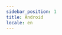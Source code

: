 ```yaml
---
sidebar_position: 1
title: Android
locale: en
---
```



<DevicePrerequisites />

<CloneExampleAndInit
  title="Example 레포 클론 및 초기화"
  path="gamium/javascript/jest"
/>

<Tabs groupId="target" defaultValue="app" queryString>
<TabItem value="app" label="App">

<UploadAndConfigAppTabItem
  app_name="DoguRpgSample.apk"
  app_url="https://github.com/dogu-team/gamium-unity-samples/releases/download/DoguRpgSample-2.0.5/android.zip"
  app_version="2.0.5"
/>
<RunCommand run_script="npm run test:app:android" />

</TabItem>
<TabItem value="chrome" label="Chrome">

<UploadAndConfigChromeTabItem platform="android" browser_name="chrome" />
<RunCommand run_script="npm run test:web" />

</TabItem>
</Tabs>
